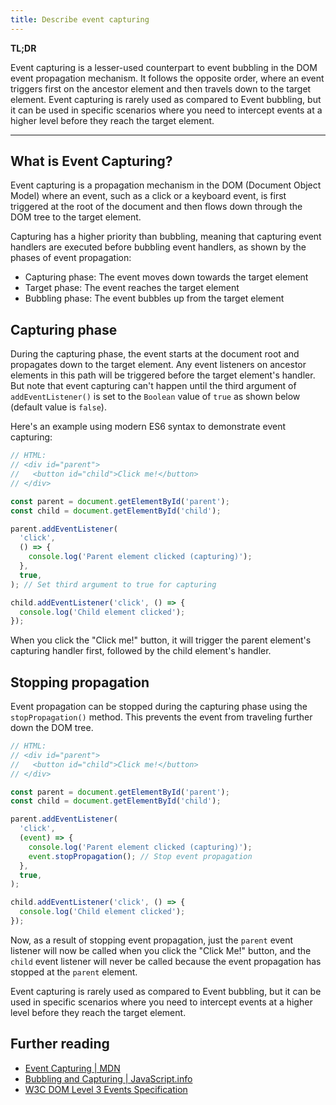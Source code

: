 ```yaml
---
title: Describe event capturing
---
```


**TL;DR**

Event capturing is a lesser-used counterpart to event bubbling in the DOM event propagation mechanism. It follows the opposite order, where an event triggers first on the ancestor element and then travels down to the target element. Event capturing is rarely used as compared to Event bubbling, but it can be used in specific scenarios where you need to intercept events at a higher level before they reach the target element.

---

## What is Event Capturing?

Event capturing is a propagation mechanism in the DOM (Document Object Model) where an event, such as a click or a keyboard event, is first triggered at the root of the document and then flows down through the DOM tree to the target element.

Capturing has a higher priority than bubbling, meaning that capturing event handlers are executed before bubbling event handlers, as shown by the phases of event propagation:

- Capturing phase: The event moves down towards the target element
- Target phase: The event reaches the target element
- Bubbling phase: The event bubbles up from the target element

## Capturing phase

During the capturing phase, the event starts at the document root and propagates down to the target element. Any event listeners on ancestor elements in this path will be triggered before the target element's handler. But note that event capturing can't happen until the third argument of `addEventListener()` is set to the `Boolean` value of `true` as shown below (default value is `false`).

Here's an example using modern ES6 syntax to demonstrate event capturing:

```js
// HTML:
// <div id="parent">
//   <button id="child">Click me!</button>
// </div>

const parent = document.getElementById('parent');
const child = document.getElementById('child');

parent.addEventListener(
  'click',
  () => {
    console.log('Parent element clicked (capturing)');
  },
  true,
); // Set third argument to true for capturing

child.addEventListener('click', () => {
  console.log('Child element clicked');
});
```

When you click the "Click me!" button, it will trigger the parent element's capturing handler first, followed by the child element's handler.

## Stopping propagation

Event propagation can be stopped during the capturing phase using the `stopPropagation()` method. This prevents the event from traveling further down the DOM tree.

```js
// HTML:
// <div id="parent">
//   <button id="child">Click me!</button>
// </div>

const parent = document.getElementById('parent');
const child = document.getElementById('child');

parent.addEventListener(
  'click',
  (event) => {
    console.log('Parent element clicked (capturing)');
    event.stopPropagation(); // Stop event propagation
  },
  true,
);

child.addEventListener('click', () => {
  console.log('Child element clicked');
});
```

Now, as a result of stopping event propagation, just the `parent` event listener will now be called when you click the "Click Me!" button, and the `child` event listener will never be called because the event propagation has stopped at the `parent` element.

Event capturing is rarely used as compared to Event bubbling, but it can be used in specific scenarios where you need to intercept events at a higher level before they reach the target element.

## Further reading

- [Event Capturing | MDN](https://developer.mozilla.org/en-US/docs/Learn/JavaScript/Building_blocks/Events#event_capture)
- [Bubbling and Capturing | JavaScript.info](https://javascript.info/bubbling-and-capturing)
- [W3C DOM Level 3 Events Specification](https://www.w3.org/TR/DOM-Level-3-Events/#event-flow)

